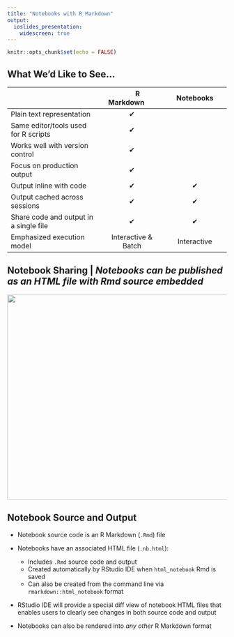 ```yaml
---
title: "Notebooks with R Markdown"
output: 
  ioslides_presentation:
    widescreen: true
---
```


```r
knitr::opts_chunk$set(echo = FALSE)
```

## What We'd Like to See...

| | &nbsp;&nbsp;&nbsp;&nbsp;&nbsp;&nbsp;R Markdown&nbsp;&nbsp;&nbsp;&nbsp;&nbsp;&nbsp; | &nbsp;&nbsp;&nbsp;&nbsp;&nbsp;Notebooks&nbsp;&nbsp;&nbsp;&nbsp;&nbsp;
|-------------------------------|:-------------------:|:-------------------:|
| Plain text representation | &#x2714;  |  |
| Same editor/tools used for R scripts  | &#x2714;  |  |
| Works well with version control  | &#x2714; |  |
| Focus on production output  | &#x2714;  |  |
| Output inline with code  | &#x2714; | &#x2714; |
| Output cached across sessions | &#x2714; | &#x2714; |
| Share code and output in a single file | &#x2714; | &#x2714; |
| Emphasized execution model | Interactive & Batch | Interactive |

## Notebook Sharing | *Notebooks can be published as an HTML file with Rmd source embedded*

<img src="notebook-html.png" width=670 height=470 class="fullpage-screenshot">

## Notebook Source and Output

- Notebook source code is an R Markdown (`.Rmd`) file

- Notebooks have an associated HTML file (`.nb.html`):
    - Includes `.Rmd` source code and output
    - Created automatically by RStudio IDE when `html_notebook` Rmd is saved
    - Can also be created from the command line via `rmarkdown::html_notebook` format

- RStudio IDE will provide a special diff view of notebook HTML files that enables users to clearly see changes in both source code and output

- Notebooks can also be rendered into *any other* R Markdown format



